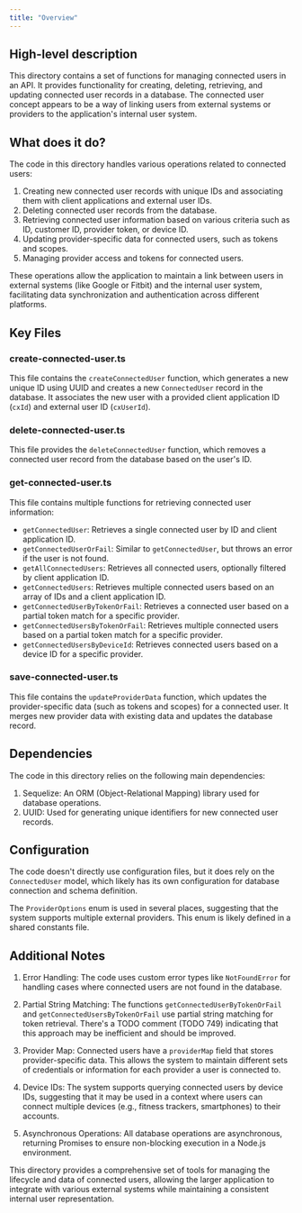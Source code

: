 ```yaml
---
title: "Overview"
---
```


## High-level description
This directory contains a set of functions for managing connected users in an API. It provides functionality for creating, deleting, retrieving, and updating connected user records in a database. The connected user concept appears to be a way of linking users from external systems or providers to the application's internal user system.

## What does it do?
The code in this directory handles various operations related to connected users:

1. Creating new connected user records with unique IDs and associating them with client applications and external user IDs.
2. Deleting connected user records from the database.
3. Retrieving connected user information based on various criteria such as ID, customer ID, provider token, or device ID.
4. Updating provider-specific data for connected users, such as tokens and scopes.
5. Managing provider access and tokens for connected users.

These operations allow the application to maintain a link between users in external systems (like Google or Fitbit) and the internal user system, facilitating data synchronization and authentication across different platforms.

## Key Files

### create-connected-user.ts
This file contains the `createConnectedUser` function, which generates a new unique ID using UUID and creates a new `ConnectedUser` record in the database. It associates the new user with a provided client application ID (`cxId`) and external user ID (`cxUserId`).

### delete-connected-user.ts
This file provides the `deleteConnectedUser` function, which removes a connected user record from the database based on the user's ID.

### get-connected-user.ts
This file contains multiple functions for retrieving connected user information:

- `getConnectedUser`: Retrieves a single connected user by ID and client application ID.
- `getConnectedUserOrFail`: Similar to `getConnectedUser`, but throws an error if the user is not found.
- `getAllConnectedUsers`: Retrieves all connected users, optionally filtered by client application ID.
- `getConnectedUsers`: Retrieves multiple connected users based on an array of IDs and a client application ID.
- `getConnectedUserByTokenOrFail`: Retrieves a connected user based on a partial token match for a specific provider.
- `getConnectedUsersByTokenOrFail`: Retrieves multiple connected users based on a partial token match for a specific provider.
- `getConnectedUsersByDeviceId`: Retrieves connected users based on a device ID for a specific provider.

### save-connected-user.ts
This file contains the `updateProviderData` function, which updates the provider-specific data (such as tokens and scopes) for a connected user. It merges new provider data with existing data and updates the database record.

## Dependencies
The code in this directory relies on the following main dependencies:

1. Sequelize: An ORM (Object-Relational Mapping) library used for database operations.
2. UUID: Used for generating unique identifiers for new connected user records.

## Configuration
The code doesn't directly use configuration files, but it does rely on the `ConnectedUser` model, which likely has its own configuration for database connection and schema definition.

The `ProviderOptions` enum is used in several places, suggesting that the system supports multiple external providers. This enum is likely defined in a shared constants file.

## Additional Notes

1. Error Handling: The code uses custom error types like `NotFoundError` for handling cases where connected users are not found in the database.

2. Partial String Matching: The functions `getConnectedUserByTokenOrFail` and `getConnectedUsersByTokenOrFail` use partial string matching for token retrieval. There's a TODO comment (TODO 749) indicating that this approach may be inefficient and should be improved.

3. Provider Map: Connected users have a `providerMap` field that stores provider-specific data. This allows the system to maintain different sets of credentials or information for each provider a user is connected to.

4. Device IDs: The system supports querying connected users by device IDs, suggesting that it may be used in a context where users can connect multiple devices (e.g., fitness trackers, smartphones) to their accounts.

5. Asynchronous Operations: All database operations are asynchronous, returning Promises to ensure non-blocking execution in a Node.js environment.

This directory provides a comprehensive set of tools for managing the lifecycle and data of connected users, allowing the larger application to integrate with various external systems while maintaining a consistent internal user representation.